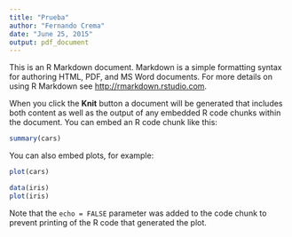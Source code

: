 ```yaml
---
title: "Prueba"
author: "Fernando Crema"
date: "June 25, 2015"
output: pdf_document
---
```


This is an R Markdown document. Markdown is a simple formatting syntax for authoring HTML, PDF, and MS Word documents. For more details on using R Markdown see <http://rmarkdown.rstudio.com>.

When you click the **Knit** button a document will be generated that includes both content as well as the output of any embedded R code chunks within the document. You can embed an R code chunk like this:

```r
summary(cars)
```

You can also embed plots, for example:

```r
plot(cars)
```

```r
data(iris)
plot(iris)
```

Note that the `echo = FALSE` parameter was added to the code chunk to prevent printing of the R code that generated the plot.

